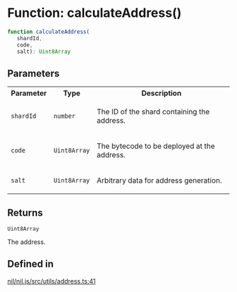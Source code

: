 # Function: calculateAddress()

```ts
function calculateAddress(
   shardId, 
   code, 
   salt): Uint8Array
```

## Parameters

<table>
<tr>
<th>Parameter</th>
<th>Type</th>
<th>Description</th>
</tr>
<tr>
<td>

`shardId`

</td>
<td>

`number`

</td>
<td>

The ID of the shard containing the address.

</td>
</tr>
<tr>
<td>

`code`

</td>
<td>

`Uint8Array`

</td>
<td>

The bytecode to be deployed at the address.

</td>
</tr>
<tr>
<td>

`salt`

</td>
<td>

`Uint8Array`

</td>
<td>

Arbitrary data for address generation.

</td>
</tr>
</table>

## Returns

`Uint8Array`

The address.

## Defined in

[nil/nil.js/src/utils/address.ts:41](https://github.com/NilFoundation/nil.js/blob/d8bba16997233f201c54e5c49ccea4dad0518b53/src/utils/address.ts#L41)

